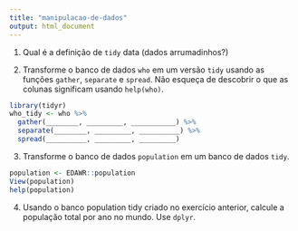 ```yaml
---
title: "manipulacao-de-dados"
output: html_document
---
```


1) Qual é a definição de `tidy` data (dados arrumadinhos?)


2) Transforme o banco de dados `who` em um versão `tidy` usando
as funções `gather`, `separate` e `spread`. Não esqueça de descobrir
o que as colunas significam usando `help(who)`.

```r
library(tidyr)
who_tidy <- who %>%
  gather(________, _________, ___________) %>%
  separate(________, _________, __________) %>%
  spread(__________, _________, _________)
```

3) Transforme o banco de dados `population` em um banco de dados
`tidy`. 

```r
population <- EDAWR::population
View(population)
help(population)
```

4) Usando o banco population tidy criado no exercício anterior, calcule
a população total por ano no mundo. Use `dplyr`.

```r

```




